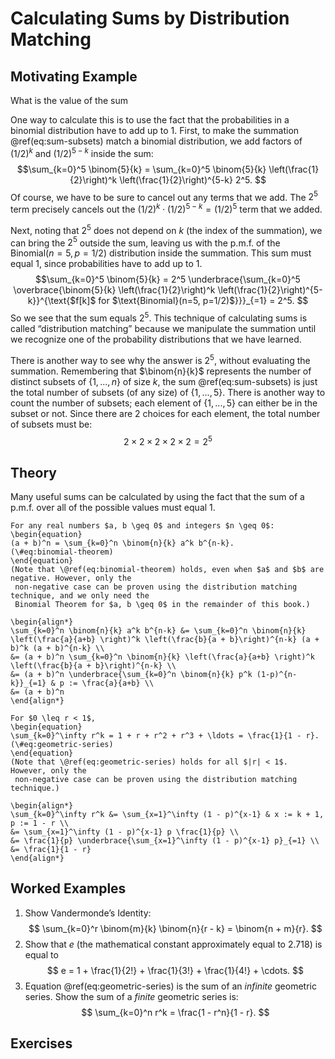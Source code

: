 # Calculating Sums by Distribution Matching {#sums}

## Motivating Example {-}

What is the value of the sum 
\begin{equation}
\sum_{k=0}^5 \binom{5}{k}?
(\#eq:sum-subsets)
\end{equation}

One way to calculate this is to use the fact that the probabilities in a binomial distribution have to add up to 
$1$. First, to make the summation \@ref(eq:sum-subsets) match a binomial distribution, we add factors of 
$(1/2)^k$ and $(1/2)^{5-k}$ inside the sum:
$$\sum_{k=0}^5 \binom{5}{k} = \sum_{k=0}^5 \binom{5}{k} \left(\frac{1}{2}\right)^k \left(\frac{1}{2}\right)^{5-k} 2^5. $$
Of course, we have to be sure to cancel out any terms that we add. The $2^5$ term precisely cancels out the 
$(1/2)^k \cdot (1/2)^{5-k} = (1/2)^5$ term that we added. 

Next, noting that $2^5$ does not depend on $k$ (the index of the 
summation), we can bring the $2^5$ outside the sum, leaving us with the p.m.f. of the 
$\text{Binomial}(n=5, p=1/2)$ distribution inside the summation. This sum must equal 1, since 
probabilities have to add up to 1.
$$\sum_{k=0}^5 \binom{5}{k} = 2^5 \underbrace{\sum_{k=0}^5 \overbrace{\binom{5}{k} \left(\frac{1}{2}\right)^k \left(\frac{1}{2}\right)^{5-k}}^{\text{$f[k]$ for $\text{Binomial}(n=5, p=1/2)$}}}_{=1} = 2^5. $$
So we see that the sum equals $2^5$. This technique of calculating sums is called "distribution matching" 
because we manipulate the summation until we recognize one of the probability distributions that we have 
learned.

There is another way to see why the answer is $2^5$, without evaluating the summation. 
Remembering that $\binom{n}{k}$ represents the number of distinct
subsets of $\{ 1, ..., n \}$ of size $k$, the sum \@ref(eq:sum-subsets) is just the 
total number of subsets (of any size) of $\{ 1, ..., 5 \}$. There is another way 
to count the number of subsets; each element of $\{ 1, ..., 5 \}$ can either be 
in the subset or not. Since there are 2 choices for each element, the total number of 
subsets must be:
$$ 2 \times 2 \times 2 \times 2 \times 2 = 2^5 $$

## Theory {-}

Many useful sums can be calculated by using the fact that the sum of a p.m.f. over all 
of the possible values must equal $1$. 
```theorem
For any real numbers $a, b \geq 0$ and integers $n \geq 0$:
\begin{equation} 
(a + b)^n = \sum_{k=0}^n \binom{n}{k} a^k b^{n-k}. 
(\#eq:binomial-theorem)
\end{equation}
(Note that \@ref(eq:binomial-theorem) holds, even when $a$ and $b$ are negative. However, only the 
 non-negative case can be proven using the distribution matching technique, and we only need the 
 Binomial Theorem for $a, b \geq 0$ in the remainder of this book.)
```
```proof
\begin{align*}
\sum_{k=0}^n \binom{n}{k} a^k b^{n-k} &= \sum_{k=0}^n \binom{n}{k} \left(\frac{a}{a+b} \right)^k \left(\frac{b}{a + b}\right)^{n-k} (a + b)^k (a + b)^{n-k} \\
&= (a + b)^n \sum_{k=0}^n \binom{n}{k} \left(\frac{a}{a+b} \right)^k \left(\frac{b}{a + b}\right)^{n-k} \\
&= (a + b)^n \underbrace{\sum_{k=0}^n \binom{n}{k} p^k (1-p)^{n-k}}_{=1} & p := \frac{a}{a+b} \\
&= (a + b)^n
\end{align*}
```

```theorem
For $0 \leq r < 1$, 
\begin{equation}
\sum_{k=0}^\infty r^k = 1 + r + r^2 + r^3 + \ldots = \frac{1}{1 - r}.
(\#eq:geometric-series)
\end{equation}
(Note that \@ref(eq:geometric-series) holds for all $|r| < 1$. However, only the 
 non-negative case can be proven using the distribution matching technique.)
```
```proof
\begin{align*}
\sum_{k=0}^\infty r^k &= \sum_{x=1}^\infty (1 - p)^{x-1} & x := k + 1, p := 1 - r \\
&= \sum_{x=1}^\infty (1 - p)^{x-1} p \frac{1}{p} \\
&= \frac{1}{p} \underbrace{\sum_{x=1}^\infty (1 - p)^{x-1} p}_{=1} \\
&= \frac{1}{1 - r}
\end{align*}
```

## Worked Examples {-}

1. Show Vandermonde's Identity:
$$ \sum_{k=0}^r \binom{m}{k} \binom{n}{r - k} = \binom{n + m}{r}. $$
2. Show that $e$ (the mathematical constant approximately equal to $2.718$) is equal to 
$$ e = 1 + \frac{1}{2!} + \frac{1}{3!} + \frac{1}{4!} + \cdots. $$
3. Equation \@ref(eq:geometric-series) is the sum of an _infinite_ geometric series. 
Show the sum of a _finite_ geometric series is:
$$ \sum_{k=0}^n r^k = \frac{1 - r^n}{1 - r}. $$

## Exercises {-}

